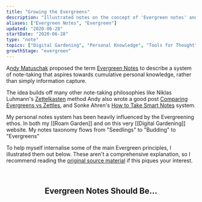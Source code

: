 ```yaml
---
title: "Growing the Evergreens"
description: "Illustrated notes on the concept of 'Evergreen notes' and how to write them"
aliases: ["Evergreen Notes", "Evergreen"]
updated: "2020-06-28"
startDate: "2020-06-28"
type: "note"
topics: ["Digital Gardening", "Personal Knowledge", "Tools for Thought"]
growthStage: "evergreen"
---
```


<IntroParagraph>

A[ndy Matuschak](https://andymatuschak.org/) proposed the term [Evergreen Notes](https://notes.andymatuschak.org/z4SDCZQeRo4xFEQ8H4qrSqd68ucpgE6LU155C) to describe a system of note-taking that aspires towards cumulative personal knowledge, rather than simply information capture.

</IntroParagraph>

<BasicImage
  width="1000px"
  alt="Evergreen notes are a fundamental unit of knowledge work. They're a way to build up a personal library of clear opinions, beliefs, and original thoughts."
  src="https://res.cloudinary.com/dxj9qr5gj/image/upload/c_scale,f_auto,q_auto:best,w_1200/v1626013083/maggieappleton.com/notes/evergreen-notes/Evergreen_Notes_03_cyjnrl_shrink_urtoqe.png"
/>

The idea builds off many other note-taking philosophies like Niklas Luhmann's [Zettelkasten](https://en.wikipedia.org/wiki/Zettelkasten) method <Footnote idName={1}>Andy also wrote a good post [Comparing Evergreens vs Zettles](https://notes.andymatuschak.org/z4AX7pHAu5uUfmrq4K4zig9x8jmmF62XgaMXm)</Footnote>, and Sonke Ahren's [How to Take Smart Notes](https://www.librarything.com/work/21425376) system.

My personal notes system has been heavily influenced by the Evergreening ethos. In both my [[Roam Garden]] and on this very [[Digital Gardening]] website. My notes taxonomy flows from "Seedlings" to "Budding" to "Evergreens"

To help myself internalise some of the main Evergreen principles, I illustrated them out below. <Footnote idName={2}>These aren't a comprehensive explanation, so I recommend reading the [original source material](https://notes.andymatuschak.org/z4SDCZQeRo4xFEQ8H4qrSqd68ucpgE6LU155C) if this piques your interest.</Footnote>

<br />

<Center>

## Evergreen Notes Should Be...

</Center>

<BasicImage
  width="750px"
  alt="Atomic notes should capture one single idea concisely and in its entirety"
  src="https://res.cloudinary.com/dxj9qr5gj/image/upload/c_scale,f_auto,q_auto:best,w_900/v1626013083/maggieappleton.com/notes/evergreen-notes/Evergreen_Notes_13_ecugdv_shrink_o8p6pr.png"
/>

<BasicImage
  width="750px"
  alt="Densely-linked notes help you connect them through organic associations rather than heirarchical structures"
  src="https://res.cloudinary.com/dxj9qr5gj/image/upload/c_scale,f_auto,q_auto:best,w_900/v1626013083/maggieappleton.com/notes/evergreen-notes/Evergreen_Notes_05_bz2g7l_shrink_nlx03o.png"
/>

<BasicImage
  width="850px"
  alt="Notes should have imperative and declarative titles that make clear statements"
  src="https://res.cloudinary.com/dxj9qr5gj/image/upload/c_scale,f_auto,q_auto:best,w_1000/v1626013083/maggieappleton.com/notes/evergreen-notes/Evergreen_Notes_09_qaql67_shrink_kzbsed.png"
/>

<BasicImage
  width="1000px"
  alt="Notes should be concept-oriented. This means they're based around big ideas rather than specific books, articles, or media"
  src="https://res.cloudinary.com/dxj9qr5gj/image/upload/c_scale,f_auto,q_auto:best,w_1100/v1626013083/maggieappleton.com/notes/evergreen-notes/Evergreen_Notes_17_cqejme_shrink_vyhjaq.png"
/>

